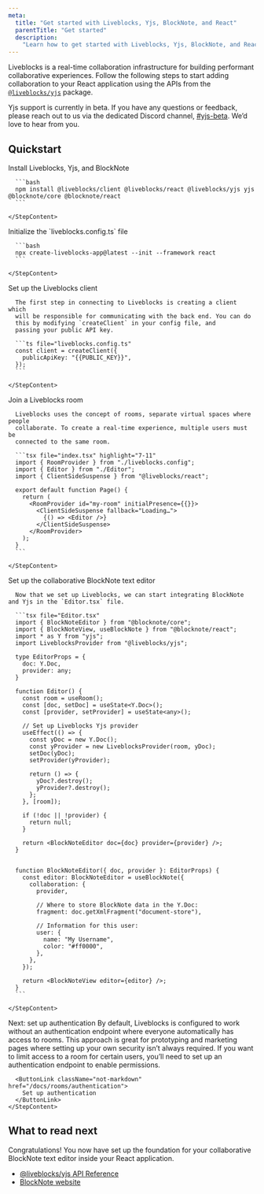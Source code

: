 ```yaml
---
meta:
  title: "Get started with Liveblocks, Yjs, BlockNote, and React"
  parentTitle: "Get started"
  description:
    "Learn how to get started with Liveblocks, Yjs, BlockNote, and React."
---
```


Liveblocks is a real-time collaboration infrastructure for building performant
collaborative experiences. Follow the following steps to start adding
collaboration to your React application using the APIs from the
[`@liveblocks/yjs`](/docs/api-reference/liveblocks-yjs) package.

<Banner title="Public beta">

Yjs support is currently in beta. If you have any questions or feedback, please
reach out to us via the dedicated Discord channel,
[#yjs-beta](https://discord.com/channels/913109211746009108/1123560088997728328).
We’d love to hear from you.

</Banner>

## Quickstart

<Steps>
  <Step>
    <StepTitle>Install Liveblocks, Yjs, and BlockNote</StepTitle>
    <StepContent>

      ```bash
      npm install @liveblocks/client @liveblocks/react @liveblocks/yjs yjs @blocknote/core @blocknote/react
      ```

    </StepContent>

  </Step>
  <Step>
    <StepTitle>Initialize the `liveblocks.config.ts` file</StepTitle>
    <StepContent>

      ```bash
      npx create-liveblocks-app@latest --init --framework react
      ```

    </StepContent>

  </Step>

  <Step>
    <StepTitle>Set up the Liveblocks client</StepTitle>
    <StepContent>

      The first step in connecting to Liveblocks is creating a client which
      will be responsible for communicating with the back end. You can do
      this by modifying `createClient` in your config file, and
      passing your public API key.

      ```ts file="liveblocks.config.ts"
      const client = createClient({
        publicApiKey: "{{PUBLIC_KEY}}",
      });
      ```

    </StepContent>

  </Step>
  <Step>
    <StepTitle>Join a Liveblocks room</StepTitle>
    <StepContent>

      Liveblocks uses the concept of rooms, separate virtual spaces where people
      collaborate. To create a real-time experience, multiple users must be
      connected to the same room.

      ```tsx file="index.tsx" highlight="7-11"
      import { RoomProvider } from "./liveblocks.config";
      import { Editor } from "./Editor";
      import { ClientSideSuspense } from "@liveblocks/react";

      export default function Page() {
        return (
          <RoomProvider id="my-room" initialPresence={{}}>
            <ClientSideSuspense fallback="Loading…">
              {() => <Editor />}
            </ClientSideSuspense>
          </RoomProvider>
        );
      }
      ```

    </StepContent>

  </Step>
  <Step>
    <StepTitle>Set up the collaborative BlockNote text editor</StepTitle>
    <StepContent>

      Now that we set up Liveblocks, we can start integrating BlockNote and Yjs in the `Editor.tsx` file.

      ```tsx file="Editor.tsx"
      import { BlockNoteEditor } from "@blocknote/core";
      import { BlockNoteView, useBlockNote } from "@blocknote/react";
      import * as Y from "yjs";
      import LiveblocksProvider from "@liveblocks/yjs";

      type EditorProps = {
        doc: Y.Doc,
        provider: any;
      }

      function Editor() {
        const room = useRoom();
        const [doc, setDoc] = useState<Y.Doc>();
        const [provider, setProvider] = useState<any>();

        // Set up Liveblocks Yjs provider
        useEffect(() => {
          const yDoc = new Y.Doc();
          const yProvider = new LiveblocksProvider(room, yDoc);
          setDoc(yDoc);
          setProvider(yProvider);

          return () => {
            yDoc?.destroy();
            yProvider?.destroy();
          };
        }, [room]);

        if (!doc || !provider) {
          return null;
        }

        return <BlockNoteEditor doc={doc} provider={provider} />;
      }


      function BlockNoteEditor({ doc, provider }: EditorProps) {
        const editor: BlockNoteEditor = useBlockNote({
          collaboration: {
            provider,

            // Where to store BlockNote data in the Y.Doc:
            fragment: doc.getXmlFragment("document-store"),

            // Information for this user:
            user: {
              name: "My Username",
              color: "#ff0000",
            },
          },
        });

        return <BlockNoteView editor={editor} />;
      }
      ```

    </StepContent>

  </Step>

  <Step lastStep>
    <StepTitle>Next: set up authentication</StepTitle>
    <StepContent>
      By default, Liveblocks is configured to work without an authentication endpoint
      where everyone automatically has access to rooms. This approach is great for
      prototyping and marketing pages where setting up your own security isn’t always
      required. If you want to limit access to a room for certain users, you’ll need
      to set up an authentication endpoint to enable permissions.

      <ButtonLink className="not-markdown" href="/docs/rooms/authentication">
        Set up authentication
      </ButtonLink>
    </StepContent>

  </Step>

</Steps>

## What to read next

Congratulations! You now have set up the foundation for your collaborative
BlockNote text editor inside your React application.

- [@liveblocks/yjs API Reference](/docs/api-reference/liveblocks-yjs)
- [BlockNote website](https://www.blocknotejs.org/)
